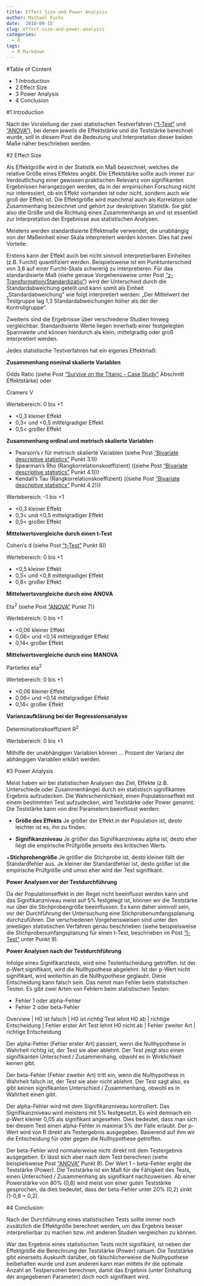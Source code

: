 ```yaml
---
title: Effect Size and Power Analysis
author: Michael Fuchs
date: '2018-09-15'
slug: effect-size-and-power-analysis
categories:
  - R
tags:
  - R Markdown
---
```


#Table of Content

+ 1 Introduction
+ 2 Effect Size
+ 3 Power Analysis
+ 4 Conclusion


#1 Introduction

Nach der Vorstellung der zwei statistischen Testverfahren (["t-Test"](https://michael-fuchs.netlify.com/2018/09/12/t-test/) und ["ANOVA"](https://michael-fuchs.netlify.com/2018/09/13/anova/)), bei denen jeweils die Effektstärke und die Teststärke berechnet wurde, soll in diesem Post die Bedeutung und Interpretation dieser beiden Maße näher beschrieben werden. 


#2 Effect Size

Als Effektgröße wird in der Statistik ein Maß bezeichnet, welches die relative Größe eines Effektes angibt. Die Effektstärke sollte auch immer zur Verdeutlichung einer gewissen praktischen Relevanz von signifikanten Ergebnissen herangezogen werden, da in der empirischen Forschung nicht nur interessiert, ob ein Effekt vorhanden ist oder nicht, sondern auch wie groß der Effekt ist. Die Effektgröße wird manchmal auch als Korrelation oder Zusammenhang bezeichnet und gehört zur deskriptiven Statistik. Sie gibt also die Größe und die Richtung eines Zusammenhangs an und ist essentiell zur Interpretation der Ergebnisse aus statistischen Analysen. 

Meistens werden standardisierte Effektmaße verwendet, die unabhängig von der Maßeinheit einer Skala interpretiert werden können. Dies hat zwei Vorteile:

Erstens kann der Effekt auch bei nicht sinnvoll interpretierbaren Einheiten (z.B. Furcht) quantifiziert werden. Beispielsweise ist ein Punktunterschied von 3,6 auf einer Furcht-Skala schwierig zu interpretieren. Für das standardisierte Maß (siehe genaue Vorgehensweise unter Post ["z-Transformation/Standardizatio"](https://michael-fuchs.netlify.com/2018/08/25/z-transformation-standardization/)) wird der Unterschied durch die Standardabweichung geteilt und kann somit als Einheit „Standardabweichung“ wie folgt interpretiert werden: „Der Mittelwert der Testgruppe lag 1,3 Standardabweichungen höher als der der Kontrollgruppe“. 

Zweitens sind die Ergebnisse über verschiedene Studien hinweg vergleichbar. Standardisierte Werte liegen innerhalb einer festgelegten Spannweite und können hierdurch als klein, mittelgradig oder groß interpretiert werden.

Jedes statistische Testverfahren hat ein eigenes Effektmaß:

**Zusammenhang nominal skalierte Variablen**

Odds Ratio (siehe Post ["Survive on the Titanic - Case Study"](https://michael-fuchs.netlify.com/2018/08/05/survive-on-the-titanic-case-study/) Abschnitt Effektstärke) oder 

Cramers V

Wertebereich: 0 bis +1

+ <0,3 kleiner Effekt
+ 0,3< und <0,5 mittelgradiger Effekt
+ 0,5< großer Effekt


**Zusammenhang ordinal und metrisch skalierte Variablen**


+ Pearson's r für metrisch skalierte Variablen (siehe Post ["Bivariate descriptive statistics"](https://michael-fuchs.netlify.com/2018/09/04/bivariate-descriptive-statistics/) Punkt 3.1))
+ Spearman's Rho (Rangkorrelationskoeffizient) ((siehe Post ["Bivariate descriptive statistics"](https://michael-fuchs.netlify.com/2018/09/04/bivariate-descriptive-statistics/) Punkt 4.1)))
+ Kendall's Tau (Rangkorrelationskoeffizient) ((siehe Post ["Bivariate descriptive statistics"](https://michael-fuchs.netlify.com/2018/09/04/bivariate-descriptive-statistics/) Punkt 4.2)))

Wertebereich: -1 bis +1

+ <0,3 kleiner Effekt
+ 0,3< und <0,5 mittelgradiger Effekt
+ 0,5< großer Effekt

**Mittelwertsvergleiche durch einen t-Test**

Cohen‘s d (siehe Post ["t-Test"](https://michael-fuchs.netlify.com/2018/09/12/t-test/) Punkt 8))

Wertebereich: 0 bis +1

+ <0,5 kleiner Effekt
+ 0,5< und <0,8 mittelgradiger Effekt
+ 0,8< großer Effekt


**Mittelwertsvergleiche durch eine ANOVA**

Eta^2^  (siehe Post ["ANOVA"](https://michael-fuchs.netlify.com/2018/09/13/anova/) Punkt 7))

Wertebereich: 0 bis +1

+ <0,06 kleiner Effekt
+ 0,06< und <0,14 mittelgradiger Effekt
+ 0,14< großer Effekt


**Mittelwertsvergleiche durch eine MANOVA**

Partielles eta^2^  

Wertebereich: 0 bis +1

+ <0,06 kleiner Effekt
+ 0,06< und <0,14 mittelgradiger Effekt
+ 0,14< großer Effekt


**Varianzaufklärung bei der Regressionsanalyse**

Determinationskoeffizient R^2^

Wertebereich: 0 bis +1

Mithilfe der unabhängigen Variablen können … Prozent der Varianz der abhängigen Variablen erklärt werden.


#3 Power Analysis

Meist haben wir bei statistischen Analysen das Ziel, Effekte (z.B. Unterschiede oder Zusammenhänge) durch ein statistisch signifikantes Ergebnis aufzudecken. Die Wahrscheinlichkeit, einen Populationseffekt mit einem bestimmten Test aufzudecken, wird Teststärke oder Power genannt. Die Teststärke kann von drei Parametern beeinflusst werden: 

+ **Größe des Effekts** Je größer der Effekt in der Population ist, desto leichter ist es, ihn zu finden.

+ **Signifikanzniveau** Je größer das Signifikanzniveau alpha ist, desto eher liegt die empirische Prüfgröße jenseits des kritischen Werts.

+**Stichprobengröße** Je größer die Stichprobe ist, desto kleiner fällt der Standardfehler aus. Je kleiner der Standardfehler ist, desto größer ist die empirische Prüfgröße und umso eher wird der Test signifikant. 


**Power Analysen vor der Testdurchführung**

Da der Populationseffekt in der Regel nicht beeinflusst werden kann und das Signifikanzniveau meist auf 5% festgelegt ist, können wir die Teststärke nur über die Stichprobengröße beeinflussen. Es kann daher sinnvoll sein, vor der Durchführung der Untersuchung eine Stichprobenumfangsplanung durchzuführen. Die verschiedenen Vorgehensweisen sind unter den jeweiligen statistischen Verfahren genau beschrieben (siehe beispielsweise die Stichprobenumfangsplanung für einen t-Test, beschrieben im Post ["t-Test"](https://michael-fuchs.netlify.com/2018/09/12/t-test/) unter Punkt 9). 


**Power Analysen nach der Testdurchführung**

Infolge eines Signifikanztests, wird eine Testentscheidung getroffen. Ist der p-Wert signifikant, wird die Nullhypothese abgelehnt. Ist der p-Wert nicht signifikant, wird weiterhin an die Nullhypothese geglaubt. Diese Entscheidung kann falsch sein. Das nennt man Fehler beim statistischen Testen. Es gibt zwei Arten von Fehlern beim statistischen Testen:

+ Fehler 1 oder alpha-Fehler
+ Fehler 2 oder beta-Fehler 

Overview | H0 ist falsch | H0 ist richtig
Test lehnt H0 ab | richtige Entscheidung | Fehler erster Art
Test lehnt H0 nicht ab | Fehler zweiter Art | richtige Entscheidung

Der alpha-Fehler (Fehler erster Art) passiert, wenn die Nullhypothese in Wahrheit richtig ist, der Test sie aber ablehnt. Der Test zeigt also einen signifikanten Unterschied / Zusammenhang, obwohl es in Wirklichkeit keinen gibt.

Der beta-Fehler (Fehler zweiter Art) tritt ein, wenn die Nullhypothese in Wahrheit falsch ist, der Test sie aber nicht ablehnt. Der Test sagt also, es gibt keinen signifikanten Unterschied / Zusammenhang, obwohl es in Wahrheit einen gibt. 

Der alpha-Fehler wird mit dem Signifikanzniveau kontrolliert. Das Signifikanzniveau wird meistens mit 5% festgesetzt. Es wird demnach ein p-Wert kleiner 0,05 als signifikant angesehen. Dies bedeutet, dass man sich bei diesem Test einen alpha-Fehler in maximal 5% der Fälle erlaubt. Der p-Wert wird von R direkt als Testergebnis ausgegeben. Basierend auf ihm wir die Entscheidung für oder gegen die Nullhypothese getroffen. 

Der beta-Fehler wird normalerweise nicht direkt mit dem Testergebnis ausgegeben. Er lässt sich aber nach dem Test berechnen (siehe beispielsweise Post ["ANOVA"](https://michael-fuchs.netlify.com/2018/09/13/anova/) Punkt 8). Der Wert 1 – beta-Fehler ergibt die Teststärke (Power). Die Teststärke ist ein Maß für die Fähigkeit des Tests, einen Unterschied / Zusammenhang als signifikant nachzuweisen. Ab einer Powerstärke von 80% (0,8) wird meist von einer guten Teststärke gesprochen, da dies bedeutet, dass der beta-Fehler unter 20% (0,2) sinkt (1-0,8 = 0,2). 


#4 Conclusion:

Nach der Durchführung eines statistischen Tests sollte immer noch zusätzlich die Effektgröße berechnet werden, um das Ergebnis besser interpretierbar zu machen bzw. mit anderen Studien vergleichen zu können. 

War das Ergebnis eines statistischen Tests nicht signifikant, ist neben der Effektgröße die Berechnung der Teststärke (Power) ratsam. Die Teststärke gibt einerseits Auskunft darüber, ob fälschlicherweise die Nullhypothese beibehalten wurde und zum anderen kann man mittels ihr die optimale Anzahl an Testpersonen berechnen, damit das Ergebnis (unter Einhaltung der angegebenen Parameter) doch noch signifikant wird. 
